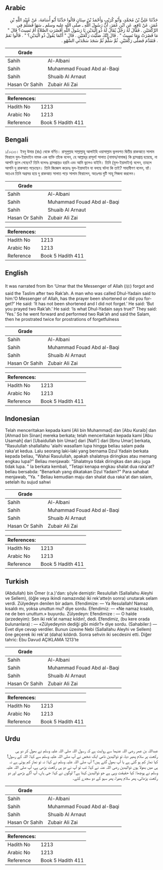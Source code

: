 ## Arabic


<div dir="rtl" lang="ar" style={{fontSize:'larger',backgroundColor:'#f8f9fa',padding:20}}>
حَدَّثَنَا عَلِيُّ بْنُ مُحَمَّدٍ، وَأَبُو كُرَيْبٍ وَأَحْمَدُ بْنُ سِنَانٍ قَالُوا حَدَّثَنَا أَبُو أُسَامَةَ، عَنْ عُبَيْدِ اللَّهِ بْنِ عُمَرَ، عَنْ نَافِعٍ، عَنِ ابْنِ عُمَرَ، أَنَّ رَسُولَ اللَّهِ ـ صلى الله عليه وسلم ـ سَهَا فَسَلَّمَ فِي الرَّكْعَتَيْنِ ‏.‏ فَقَالَ لَهُ رَجُلٌ يُقَالُ لَهُ ذُو الْيَدَيْنِ يَا رَسُولَ اللَّهِ أَقَصُرَتِ الصَّلاَةُ أَمْ نَسِيتَ؟ قَالَ ‏"‏ مَا قَصُرَتْ وَمَا نَسِيتُ ‏"‏ ‏.‏ قَالَ إِنَّكَ صَلَّيْتَ رَكْعَتَيْنِ ‏.‏ قَالَ ‏"‏ أَكَمَا يَقُولُ ذُو الْيَدَيْنِ؟ ‏"‏ ‏.‏ قَالُوا نَعَمْ ‏.‏ فَتَقَدَّمَ فَصَلَّى رَكْعَتَيْنِ. ثُمَّ سَلَّمَ ثُمَّ سَجَدَ سَجْدَتَىِ السَّهْوِ ‏.‏
</div>
<div style={{backgroundColor:'#f8f9fa',padding:20, marginBottom: 10}}><table> <thead> <tr> <th>Grade</th> <th></th> </tr> </thead> <tbody> <tr><td>Sahih</td><td>Al-Albani</td></tr><tr><td>Sahih</td><td>Muhammad Fouad Abd al-Baqi</td></tr><tr><td>Sahih</td><td>Shuaib Al Arnaut</td></tr><tr><td>Hasan Or Sahih</td><td>Zubair Ali Zai</td></tr></tbody></table><table> <thead> <tr> <th>References:</th> <th></th> </tr> </thead> <tbody><tr><td>Hadith No</td><td>1213</td></tr><tr><td>Arabic No</td><td>1213</td></tr><tr><td>Reference</td><td>Book 5 Hadith 411</td></tr></tbody></table></div>

## Bengali


<div dir="ltr" lang="bn" style={{fontSize:'larger',backgroundColor:'#f8f9fa',padding:20}}>
১/১২১৩। ইবনু উমার (রাঃ) থেকে বর্ণিত। রাসূলুল্লাহ সাল্লাল্লাহু আলাইহি ওয়াসাল্লাম ভুলবশত দ্বিতীয় রাকআতে সালাম ফিরালে যুল-ইয়াদাইন নামক এক ব্যক্তি তাঁকে বলেন, হে আল্লাহ্‌র রাসূল! সালাত (নামায/নামাজ) কি হ্রাসপ্রাপ্ত হয়েছে, না আপনি ভুলে গেছেন? তিনি বলেনঃ হ্রাসপ্রাপ্তও হয়নি এবং আমি ভুলেও যাইনি। তিনি (যুল-ইয়াদাইন) বলেন, তাহলে আপনি দু রাকআত পড়েছেন। তিনি জিজ্ঞেস করেনঃ যুল-ইয়াদাইন যা বলছে ঘটনা কি তাই? সাহাবীগণ বলেন, হ্যাঁ। অতএব তিনি অগ্রসর হয়ে দু রাকআত সালাত পড়ে সালাম ফিরালেন, অতঃপর দুটি সাহু সিজদা করলেন।
</div>
<div style={{backgroundColor:'#f8f9fa',padding:20, marginBottom: 10}}><table> <thead> <tr> <th>Grade</th> <th></th> </tr> </thead> <tbody> <tr><td>Sahih</td><td>Al-Albani</td></tr><tr><td>Sahih</td><td>Muhammad Fouad Abd al-Baqi</td></tr><tr><td>Sahih</td><td>Shuaib Al Arnaut</td></tr><tr><td>Hasan Or Sahih</td><td>Zubair Ali Zai</td></tr></tbody></table><table> <thead> <tr> <th>References:</th> <th></th> </tr> </thead> <tbody><tr><td>Hadith No</td><td>1213</td></tr><tr><td>Arabic No</td><td>1213</td></tr><tr><td>Reference</td><td>Book 5 Hadith 411</td></tr></tbody></table></div>

## English


<div dir="ltr" lang="en" style={{fontSize:'larger',backgroundColor:'#f8f9fa',padding:20}}>
It was narrated from Ibn ‘Umar that the Messenger of Allah (ﷺ) forgot and said the Taslim after two Rak’ah. A man who was called Dhul-Yadain said to him:‘O Messenger of Allah, has the prayer been shortened or did you forget?’ He said: ‘It has not been shortened and I did not forget.’ He said: ‘But you prayed two Rak’ah.’ He said: ‘Is what Dhul-Yadain says true?’ They said: ‘Yes.’ So he went forward and performed two Rak’ah and said the Salam, then he prostrated twice for prostrations of forgetfulness
</div>
<div style={{backgroundColor:'#f8f9fa',padding:20, marginBottom: 10}}><table> <thead> <tr> <th>Grade</th> <th></th> </tr> </thead> <tbody> <tr><td>Sahih</td><td>Al-Albani</td></tr><tr><td>Sahih</td><td>Muhammad Fouad Abd al-Baqi</td></tr><tr><td>Sahih</td><td>Shuaib Al Arnaut</td></tr><tr><td>Hasan Or Sahih</td><td>Zubair Ali Zai</td></tr></tbody></table><table> <thead> <tr> <th>References:</th> <th></th> </tr> </thead> <tbody><tr><td>Hadith No</td><td>1213</td></tr><tr><td>Arabic No</td><td>1213</td></tr><tr><td>Reference</td><td>Book 5 Hadith 411</td></tr></tbody></table></div>

## Indonesian


<div dir="ltr" lang="id" style={{fontSize:'larger',backgroundColor:'#f8f9fa',padding:20}}>
Telah menceritakan kepada kami [Ali bin Muhammad] dan [Abu Kuraib] dan [Ahmad bin Sinan] mereka berkata; telah menceritakan kepada kami [Abu Usamah] dari [Ubaidullah bin Umar] dari [Nafi'] dari [Ibnu Umar] berkata, "Rasulullah shallallahu 'alaihi wasallam lupa hingga beliau salam pada raka'at kedua. Lalu seorang laki-laki yang bernama Dzul Yadain berkata kepada beliau, "Wahai Rasulullah, apakah shalatnya diringkas atau memang engkau lupa?" Beliau menjawab: "Shalatnya tidak diringkas dan aku juga tidak lupa. " Ia berkata kembali, "Tetapi kenapa engkau shalat dua raka'at? beliau bersabda: "Benarkah yang dikatakan Dzul Yadain?" Para sahabat menjawab, "Ya. " Beliau kemudian maju dan shalat dua raka'at dan salam, setelah itu sujud sahwi
</div>
<div style={{backgroundColor:'#f8f9fa',padding:20, marginBottom: 10}}><table> <thead> <tr> <th>Grade</th> <th></th> </tr> </thead> <tbody> <tr><td>Sahih</td><td>Al-Albani</td></tr><tr><td>Sahih</td><td>Muhammad Fouad Abd al-Baqi</td></tr><tr><td>Sahih</td><td>Shuaib Al Arnaut</td></tr><tr><td>Hasan Or Sahih</td><td>Zubair Ali Zai</td></tr></tbody></table><table> <thead> <tr> <th>References:</th> <th></th> </tr> </thead> <tbody><tr><td>Hadith No</td><td>1213</td></tr><tr><td>Arabic No</td><td>1213</td></tr><tr><td>Reference</td><td>Book 5 Hadith 411</td></tr></tbody></table></div>

## Turkish


<div dir="ltr" lang="tr" style={{fontSize:'larger',backgroundColor:'#f8f9fa',padding:20}}>
(Abdullah) bin Ömer (r.a.)'dan: şöyle demiştir: Resulullah (Sallallahu Aleyhi ve Sellem), (öğle veya ikindi namazında) iki rek'atte(n sonra) unutarak selam verdi. Zülyedeyn denilen bir adam. Efendimize: — Ya Resulallah! Namaz kısaldı mı, yoksa unuttun mu? diye sordu. Efendimiz: — «Ne namaz kısaldı, ne de ben unuttum.» buyurdu. Zülyedeyn: Efendimize : — O halde (arzedeyim): Sen iki rek'at namaz kıldın!, dedi. Efendimiz, (bu kere orada bulunanlara) : — «Zülyedeynin dediği gibi midir?» diye sordu. (Sahabiler:) — Evet diye cevap verdiler. Bunun üzeıine Nebi (Sallallahu Aleyhi ve Sellem) öne geçerek iki rek'at (daha) kıldırdı. Sonra sehvin iki secdesini etti. Diğer tahric: Ebu Davud AÇIKLAMA 1213’te
</div>
<div style={{backgroundColor:'#f8f9fa',padding:20, marginBottom: 10}}><table> <thead> <tr> <th>Grade</th> <th></th> </tr> </thead> <tbody> <tr><td>Sahih</td><td>Al-Albani</td></tr><tr><td>Sahih</td><td>Muhammad Fouad Abd al-Baqi</td></tr><tr><td>Sahih</td><td>Shuaib Al Arnaut</td></tr><tr><td>Hasan Or Sahih</td><td>Zubair Ali Zai</td></tr></tbody></table><table> <thead> <tr> <th>References:</th> <th></th> </tr> </thead> <tbody><tr><td>Hadith No</td><td>1213</td></tr><tr><td>Arabic No</td><td>1213</td></tr><tr><td>Reference</td><td>Book 5 Hadith 411</td></tr></tbody></table></div>

## Urdu


<div dir="rtl" lang="ur" style={{fontSize:'larger',backgroundColor:'#f8f9fa',padding:20}}>
عبداللہ بن عمر رضی اللہ عنہما سے روایت ہے کہ رسول اللہ صلی اللہ علیہ وسلم نے بھول کر دو ہی رکعت پر سلام پھیر دیا، تو ذوالیدین نامی ایک شخص نے آپ صلی اللہ علیہ وسلم سے کہا: اللہ کے رسول! کیا نماز کم ہو گئی ہے یا آپ بھول گئے ہیں؟ آپ صلی اللہ علیہ وسلم نے کہا: نہ تو نماز کم ہوئی ہے نہ ہی میں بھولا ہوں ذوالیدین رضی اللہ عنہ نے کہا: تب تو آپ نے دو ہی رکعت پڑھی ہے، آپ صلی اللہ علیہ وسلم نے پوچھا: کیا حقیقت وہی ہے جو ذوالیدین کہتا ہے؟ لوگوں نے کہا: جی ہاں، آپ آگے بڑھے اور دو رکعت پڑھائی، پھر سلام پھیرا، پھر سہو کے دو سجدے کئے۔
</div>
<div style={{backgroundColor:'#f8f9fa',padding:20, marginBottom: 10}}><table> <thead> <tr> <th>Grade</th> <th></th> </tr> </thead> <tbody> <tr><td>Sahih</td><td>Al-Albani</td></tr><tr><td>Sahih</td><td>Muhammad Fouad Abd al-Baqi</td></tr><tr><td>Sahih</td><td>Shuaib Al Arnaut</td></tr><tr><td>Hasan Or Sahih</td><td>Zubair Ali Zai</td></tr></tbody></table><table> <thead> <tr> <th>References:</th> <th></th> </tr> </thead> <tbody><tr><td>Hadith No</td><td>1213</td></tr><tr><td>Arabic No</td><td>1213</td></tr><tr><td>Reference</td><td>Book 5 Hadith 411</td></tr></tbody></table></div>